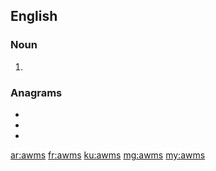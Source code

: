 ==English==

===Noun===
{{head|en|noun plural form}}

# {{plural of|awm|lang=en}}

===Anagrams===
* {{l|en|maws}}
* {{l|en|sawm}}
* {{l|en|swam}}

[[ar:awms]]
[[fr:awms]]
[[ku:awms]]
[[mg:awms]]
[[my:awms]]